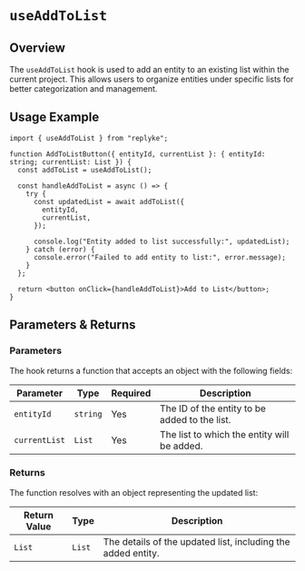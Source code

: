 # `useAddToList`

## Overview

The `useAddToList` hook is used to add an entity to an existing list within the current project. This allows users to organize entities under specific lists for better categorization and management.


## Usage Example

```tsx
import { useAddToList } from "replyke";

function AddToListButton({ entityId, currentList }: { entityId: string; currentList: List }) {
  const addToList = useAddToList();

  const handleAddToList = async () => {
    try {
      const updatedList = await addToList({
        entityId,
        currentList,
      });

      console.log("Entity added to list successfully:", updatedList);
    } catch (error) {
      console.error("Failed to add entity to list:", error.message);
    }
  };

  return <button onClick={handleAddToList}>Add to List</button>;
}
```


## Parameters & Returns

### Parameters

The hook returns a function that accepts an object with the following fields:

| Parameter      | Type     | Required | Description                                  |
|----------------|----------|----------|----------------------------------------------|
| `entityId`     | `string` | Yes      | The ID of the entity to be added to the list. |
| `currentList`  | `List`   | Yes      | The list to which the entity will be added.  |

### Returns

The function resolves with an object representing the updated list:

| Return Value | Type   | Description                          |
|--------------|--------|--------------------------------------|
| `List`       | `List` | The details of the updated list, including the added entity. |

